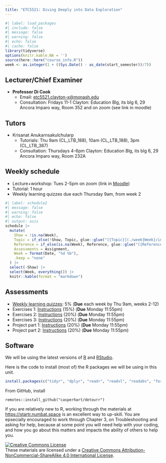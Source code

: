 ```yaml
---
title: "ETC5521: Diving Deeply into Data Exploration"
---
```


```r
#| label: load_packages
#| include: false
#| message: false
#| warning: false
#| echo: false
#| cache: false
library(tidyverse)
options(knitr.kable.NA = '')
source(here::here("course_info.R"))
week <- as.integer(1 + ((Sys.Date() - as_date(start_semester))/7))
```

## Lecturer/Chief Examiner

* **Professor Di Cook**
    - Email: [etc5521.clayton-x@monash.edu](mailto:etc5521.clayton-x@monash.edu) 
    - Consultation: Fridays 11-1 Clayton: Education Blg, its blg 6, 29 Ancora Imparo way, Room 352 and on zoom (see link in moodle)

## Tutors

* Krisanat Anukarnsakulchularp
    - Tutorials: Thu 9am (CL_LTB_188), 10am (CL_LTB_188), 3pm (CL_LTB_387)
    - Consultation: Thursdays 4-6pm Clayton: Education Blg, its blg 6, 29 Ancora Imparo way, Room 232A

## Weekly schedule

* Lecture+workshop: Tues 2-5pm on zoom (link in [Moodle](https://learning.monash.edu/course/view.php?id=34784))
* Tutorial: 1 hour
* Weekly learning quizzes due each Thursday 9am, from week 2

```r
#| label: schedule2
#| message: false
#| warning: false
#| echo: false
#| output: asis
schedule |>
  mutate(
    Show = !is.na(Week), 
    Topic = if_else(!Show, Topic, glue::glue("[{Topic}](./week{Week}/index.html)")),
    Reference = if_else(is.na(Week), Reference, glue::glue("[{Reference}]({Reference_URL})")),
    Assessments = Assignment,
    Week = format(Date, "%d %b"),
    .keep = "none"
  ) |>
  select(-Show) |>
  select(Week, everything()) |>
  knitr::kable(format = "markdown")
```

## Assessments

* [Weekly learning quizzes](https://learning.monash.edu/course/view.php?id=34784&section=8): 5% (**Due** each week by Thu 9am, weeks 2-12)
* Exercises 1: [Instructions](https://learning.monash.edu/course/view.php?id=34784&section=8) (15%) (**Due** Monday 11:55pm)
* Exercises 2: [Instructions](https://learning.monash.edu/course/view.php?id=34784&section=8) (20%) (**Due** Monday 11:55pm)
* Exercises 3: [Instructions](https://learning.monash.edu/course/view.php?id=34784&section=8) (20%) (**Due** Monday 11:55pm)
* Project part 1: [Instructions](https://learning.monash.edu/course/view.php?id=34784&section=8) (20%) (**Due** Monday 11:55pm)
* Project part 2: [Instructions](https://learning.monash.edu/course/view.php?id=34784&section=8) (20%) (**Due** Monday 11:55pm)

## Software

We will be using the latest versions of [R](https://cran.rstudio.com) and [RStudio](https://posit.co/download/rstudio-desktop/). 

Here is the code to install (most of) the R packages we will be using in this unit.

```r
install.packages(c("tidyr", "dplyr", "readr", "readxl", "readabs", "forcats", "tsibble", "cubble", "lubridate", "ggplot2", "GGally", "ggthemes", "sugrrants", "ggbeeswarm", "plotly", "gganimate", "tourr", "sugarbag", "tsibbletalk", "visdat", "inspectdf", "naniar", "validate", "vcd", "mvtnorm", "nullabor", "visage", "forecast", "cassowaryr", "brolgar", "palmerpenguins", "housingData",  "broom", "kableExtra", "lvplot", "colorspace", "patchwork"), dependencies=TRUE)
```

From GitHub, install 

```
remotes::install_github("casperhart/detourr")
```

If you are relatively new to R, working through the materials at [https://startr.numbat.space](https://learnr.numbat.space) is an excellent way to up-skill. You are epsecially encouraged to work through Chapter 3, on Troubleshooting and asking for help, because at some point you will need help with your coding, and how you go about this matters and impacts the ability of others to help you. 

<a rel="license" href="http://creativecommons.org/licenses/by-nc-sa/4.0/"><img alt="Creative Commons License" style="border-width:0" src="https://i.creativecommons.org/l/by-nc-sa/4.0/88x31.png" /></a><br />These materials are licensed under a <a rel="license" href="http://creativecommons.org/licenses/by-nc-sa/4.0/">Creative Commons Attribution-NonCommercial-ShareAlike 4.0 International License</a>.
